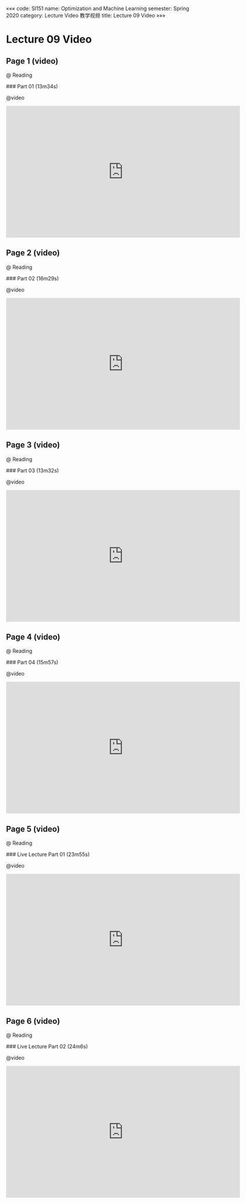 «««
code: SI151
name: Optimization and Machine Learning
semester: Spring 2020
category: Lecture Video 教学视频
title: Lecture 09 Video
»»»

# Lecture 09 Video

## Page 1 (video)

@ Reading

<div class="markdown-body">
### Part 01 (13m34s)
</div>

@video

<iframe src="https://watchsb.com/e/500iz37xehpk.html" frameborder=0 marginwidth=0 marginheight=0 scrolling=no width=640 height=360 allowfullscreen></iframe>


## Page 2 (video)

@ Reading

<div class="markdown-body">
### Part 02 (16m29s)
</div>

@video

<iframe src="https://watchsb.com/e/4j9b5x4x0aui.html" frameborder=0 marginwidth=0 marginheight=0 scrolling=no width=640 height=360 allowfullscreen></iframe>


## Page 3 (video)

@ Reading

<div class="markdown-body">
### Part 03 (13m32s)
</div>

@video

<iframe src="https://watchsb.com/e/zkc59xlc2hv2.html" frameborder=0 marginwidth=0 marginheight=0 scrolling=no width=640 height=360 allowfullscreen></iframe>


## Page 4 (video)

@ Reading

<div class="markdown-body">
### Part 04 (15m57s)
</div>

@video

<iframe src="https://watchsb.com/e/r4pcdmnfn4dh.html" frameborder=0 marginwidth=0 marginheight=0 scrolling=no width=640 height=360 allowfullscreen></iframe>


## Page 5 (video)

@ Reading

<div class="markdown-body">
### Live Lecture Part 01 (23m55s)
</div>

@video

<iframe src="https://watchsb.com/e/vx9yxbosfepw.html" frameborder=0 marginwidth=0 marginheight=0 scrolling=no width=640 height=360 allowfullscreen></iframe>


## Page 6 (video)

@ Reading

<div class="markdown-body">
### Live Lecture Part 02 (24m6s)
</div>

@video

<iframe src="https://watchsb.com/e/l3lkkz4bee20.html" frameborder=0 marginwidth=0 marginheight=0 scrolling=no width=640 height=360 allowfullscreen></iframe>


